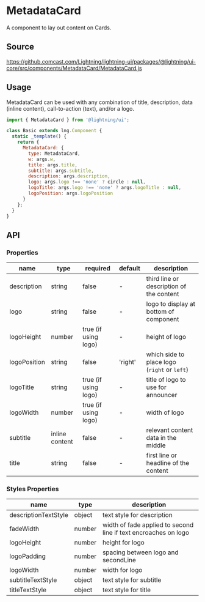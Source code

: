 
# MetadataCard

A component to lay out content on Cards.

## Source

https://github.comcast.com/Lightning/lightning-ui/packages/@lightning/ui-core/src/components/MetadataCard/MetadataCard.js

## Usage

MetadataCard can be used with any combination of title, description, data (inline content), call-to-action (text), and/or a logo.

```js
import { MetadataCard } from '@lightning/ui';

class Basic extends lng.Component {
  static _template() {
    return {
      MetadataCard: {
        type: MetadataCard,
        w: args.w,
        title: args.title,
        subtitle: args.subtitle,
        description: args.description,
        logo: args.logo !== 'none' ? circle : null,
        logoTitle: args.logo !== 'none' ? args.logoTitle : null,
        logoPosition: args.logoPosition
      }
    };
  }
}
```

<Canvas>
  <Story id="metadata-metadatacard--metadata-card" />
</Canvas>

## API

### Properties

| name         | type           | required             | default | description                                  |
| ------------ | -------------- | -------------------- | ------- | -------------------------------------------- |
| description  | string         | false                | -       | third line or description of the content     |
| logo         | string         | false                | -       | logo to display at bottom of component       |
| logoHeight   | number         | true (if using logo) | -       | height of logo                               |
| logoPosition | string         | false                | 'right' | which side to place logo (`right` or `left`) |
| logoTitle    | string         | true (if using logo) | -       | title of logo to use for announcer           |
| logoWidth    | number         | true (if using logo) | -       | width of logo                                |
| subtitle     | inline content | false                | -       | relevant content data in the middle          |
| title        | string         | false                | -       | first line or headline of the content        |

### Styles Properties

| name                 | type   | description                                                     |
| -------------------- | ------ | --------------------------------------------------------------- |
| descriptionTextStyle | object | text style for description                                      |
| fadeWidth            | number | width of fade applied to second line if text encroaches on logo |
| logoHeight           | number | height for logo                                                 |
| logoPadding          | number | spacing between logo and secondLine                             |
| logoWidth            | number | width for logo                                                  |
| subtitleTextStyle    | object | text style for subtitle                                         |
| titleTextStyle       | object | text style for title                                            |
